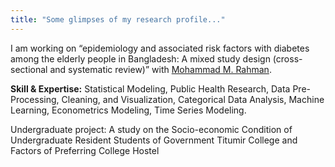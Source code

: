 ```yaml
---
title: "Some glimpses of my research profile..."
---
```



<p style="text-align: justify;">
I am working on "epidemiology and associated risk factors with diabetes among the elderly people in Bangladesh: A mixed study design (cross-sectional and systematic review)" with [Mohammad M. Rahman](https://scholar.google.com/citations?user=IMj8eEcAAAAJ).



**Skill & Expertise:** Statistical Modeling, Public Health Research, Data Pre-Processing, Cleaning, and Visualization,    Categorical Data Analysis, Machine Learning, Econometrics Modeling, Time Series Modeling.

Undergraduate project: A study on the Socio-economic Condition of Undergraduate Resident Students of Government Titumir College and Factors of Preferring College Hostel
</p>